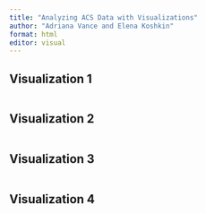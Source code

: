 ```yaml
---
title: "Analyzing ACS Data with Visualizations"
author: "Adriana Vance and Elena Koshkin"
format: html
editor: visual
---
```


## Visualization 1

```r

```

## Visualization 2
```r

```

## Visualization 3 
```r

```

## Visualization 4

```r

```

